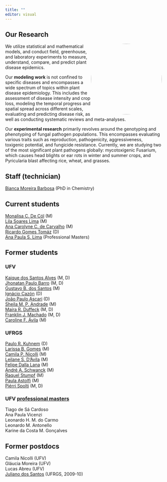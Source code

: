 ```yaml
---
title: ""
editor: visual
---
```


## Our Research

![](figs/lab1.jpg){style="float:right; border-radius: 50%" width="228"}

We utilize statistical and mathematical models, and conduct field, greenhouse, and laboratory experiments to measure, understand, compare, and predict plant disease epidemics.

Our **modeling work** is not confined to specific diseases and encompasses a wide spectrum of topics within plant disease epidemiology. This includes the assessment of disease intensity and crop loss, modeling the temporal progress and spatial spread across different scales, evaluating and predicting disease risk, as well as conducting systematic reviews and meta-analyses.

Our **experimental research** primarily revolves around the genotyping and phenotyping of fungal pathogen populations. This encompasses evaluating various traits such as reproduction, pathogenicity, aggressiveness, toxigenic potential, and fungicide resistance. Currently, we are studying two of the most significant plant pathogens globally: mycotoxigenic Fusarium, which causes head blights or ear rots in winter and summer crops, and Pyricularia blast affecting rice, wheat, and grasses.

## Staff (technician)

[Bianca Moreira Barbosa](https://scholar.google.com.br/citations?hl=pt-BR&user=skRIMCIAAAAJ&view_op=list_works&sortby=pubdate) (PhD in Chemistry)\

## Current students

[Monalisa C. De Cól](https://twitter.com/monalisacdc) (M)\
[Lila Soares Lima](https://twitter.com/LilaSoaresLima) (M)\
[Ana Carolyne C. de Carvalho](https://twitter.com/AnaCostaCarv) (M)\
[Ricardo Gomes Tomáz](https://twitter.com/tomazrg) (D)\
[Ana Paula S. Lima](https://www.instagram.com/anapaula.souzalima/) (Professional Masters)\

## Former students

### UFV

[Kaique dos Santos Alves](https://twitter.com/AlvesKS_) (M, D)\
[Jhonatan Paulo Barro](https://twitter.com/jhonatan_barro) (M, D)\
[Gustavo B. dos Santos](https://www.linkedin.com/in/gustavo-bilibio-dos-santos-a85206140/?originalSubdomain=br) (M)\
[Ignácio Cazón](https://twitter.com/li_cazon) (D)\
[João Paulo Ascari](https://twitter.com/Joao_P_Ascari) (D)\
[Sheila M. P. Andrade](https://twitter.com/sheilaandrade46) (M)\
[Maíra R. Duffeck](https://twitter.com/MahDuffeck) (M, D)\
[Franklin J. Machado](http://www.dfp.ufv.br/departamento/docentes/franklin-jackson-machado/) (M, D)\
[Caroline F. Ávila](https://www.linkedin.com/in/caroline-fernanda-de-avila/?originalSubdomain=br) (M)\

### UFRGS

[Paulo R. Kuhnem](https://www.linkedin.com/in/paulo-roberto-kuhnem-junior-81871b7a/?originalSubdomain=br) (D)\
[Larissa B. Gomes](https://www.linkedin.com/in/larissa-bitencourt-gomes-9a9138151/?originalSubdomain=br) (M)\
[Camila P. Nicolli](https://scholar.google.com/citations?hl=en&user=oRAnEDgAAAAJ&view_op=list_works&sortby=pubdate) (M)\
[Leilane S. D'Ávila](https://scholar.google.com.br/citations?hl=pt-BR&user=SX5_arwAAAAJ&view_op=list_works&sortby=pubdate) (M)\
[Felipe Dalla Lana](https://twitter.com/felipedallalana?lang=en) (M)\
[André A. Schwanck](https://scholar.google.com/citations?hl=pt-BR&user=nNkzz1YAAAAJ&view_op=list_works&sortby=pubdate) (M)\
[Raquel Stumpf](https://www.linkedin.com/in/raquel-stumpf-057a098b/?originalSubdomain=br) (M)\
[Paula Astolfi](https://www.linkedin.com/in/paula-astolfi-a0540330/?originalSubdomain=br) (M)\
[Piérri Spolti](https://twitter.com/SpoltiPierri?ref_src=twsrc%5Egoogle%7Ctwcamp%5Eserp%7Ctwgr%5Eauthor) (M, D)

### UFV [professional masters](http://www.mpdefesa.ufv.br/)

Tiago de Sá Cardoso\
Ana Paula Vicenzi\
Leonardo H. M. do Carmo\
Leonardo M. Antonello\
Karine da Costa M. Gonçalves\

## Former postdocs

Camila Nicolli (UFV)\
Gláucia Moreira (UFV)\
Lucas Abreu (UFV)\
[Juliano dos Santos](http://lattes.cnpq.br/7345271227384030) (UFRGS, 2009-10)
